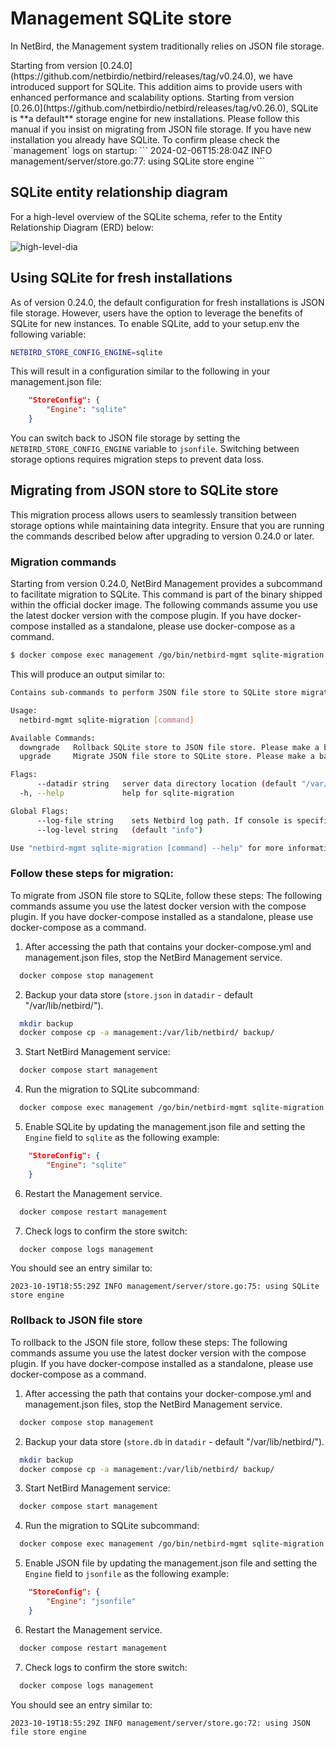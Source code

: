 # Management SQLite store

In NetBird, the Management system traditionally relies on JSON file storage.

<Note>
Starting from version [0.24.0](https://github.com/netbirdio/netbird/releases/tag/v0.24.0), 
we have introduced support for SQLite.
This addition aims to provide users with enhanced performance and scalability options.
</Note>

<Note>
Starting from version [0.26.0](https://github.com/netbirdio/netbird/releases/tag/v0.26.0), 
SQLite is **a default** storage engine for new installations. 
Please follow this manual if you insist on migrating from JSON file storage.
If you have new installation you already have SQLite. To confirm please check the `management` logs on startup:
```
2024-02-06T15:28:04Z INFO management/server/store.go:77: using SQLite store engine
```
</Note>

## SQLite entity relationship diagram

For a high-level overview of the SQLite schema, refer to the Entity Relationship Diagram (ERD) below:

<p>
    <img src="/docs-static/img/selfhosted/sqlite-erd.png" alt="high-level-dia" className="imagewrapper-big"/>
</p>

## Using SQLite for fresh installations

As of version 0.24.0, the default configuration for fresh installations is JSON file storage. 
However, users have the option to leverage the benefits of SQLite for new instances. 
To enable SQLite, add to your setup.env the following variable:
```bash
NETBIRD_STORE_CONFIG_ENGINE=sqlite
```
This will result in a configuration similar to the following in your management.json file:
```json
    "StoreConfig": {
        "Engine": "sqlite"
    }
```
You can switch back to JSON file storage by setting the `NETBIRD_STORE_CONFIG_ENGINE` variable to `jsonfile`.
<Note>
    Switching between storage options requires migration steps to prevent data loss.
</Note>

## Migrating from JSON store to SQLite store
This migration process allows users to seamlessly transition between storage options while maintaining data integrity.
Ensure that you are running the commands described below after upgrading to version 0.24.0 or later.

### Migration commands

Starting from version 0.24.0, NetBird Management provides a subcommand to facilitate migration to SQLite. This command is part of the binary shipped within the official docker image.
<Note>
    The following commands assume you use the latest docker version with the compose plugin. If you have docker-compose installed as a standalone, please use docker-compose as a command.
</Note>
```bash
$ docker compose exec management /go/bin/netbird-mgmt sqlite-migration
```
This will produce an output similar to:
```bash
Contains sub-commands to perform JSON file store to SQLite store migration and rollback

Usage:
  netbird-mgmt sqlite-migration [command]

Available Commands:
  downgrade   Rollback SQLite store to JSON file store. Please make a backup of the SQLite file before running this command.
  upgrade     Migrate JSON file store to SQLite store. Please make a backup of the JSON file before running this command.

Flags:
      --datadir string   server data directory location (default "/var/lib/netbird/")
  -h, --help             help for sqlite-migration

Global Flags:
      --log-file string    sets Netbird log path. If console is specified the the log will be output to stdout (default "/var/log/netbird/management.log")
      --log-level string   (default "info")

Use "netbird-mgmt sqlite-migration [command] --help" for more information about a command.
```

### Follow these steps for migration:
To migrate from JSON file store to SQLite, follow these steps:
<Note>
    The following commands assume you use the latest docker version with the compose plugin. If you have docker-compose installed as a standalone, please use docker-compose as a command.
</Note>
1. After accessing the path that contains your docker-compose.yml and management.json files, stop the NetBird Management service.
```bash
  docker compose stop management
```
2. Backup your data store (`store.json` in `datadir` - default "/var/lib/netbird/").
```bash
  mkdir backup
  docker compose cp -a management:/var/lib/netbird/ backup/
```
3. Start NetBird Management service:
```bash
  docker compose start management
```
4. Run the migration to SQLite subcommand:
```bash
  docker compose exec management /go/bin/netbird-mgmt sqlite-migration upgrade --log-file console
```
5. Enable SQLite by updating the management.json file and setting the `Engine` field to `sqlite` as the following example:
```json
    "StoreConfig": {
        "Engine": "sqlite"
    }
```
6. Restart the Management service.
```bash
  docker compose restart management
```
7. Check logs to confirm the store switch:
```bash
  docker compose logs management
```
You should see an entry similar to:
```
2023-10-19T18:55:29Z INFO management/server/store.go:75: using SQLite store engine
```

### Rollback to JSON file store
To rollback to the JSON file store, follow these steps:
<Note>
    The following commands assume you use the latest docker version with the compose plugin. If you have docker-compose installed as a standalone, please use docker-compose as a command.
</Note>
1. After accessing the path that contains your docker-compose.yml and management.json files, stop the NetBird Management service.
```bash
  docker compose stop management
```
2. Backup your data store (`store.db` in `datadir` - default "/var/lib/netbird/").
```bash
  mkdir backup
  docker compose cp -a management:/var/lib/netbird/ backup/
```
3. Start NetBird Management service:
```bash
  docker compose start management
```
4. Run the migration to SQLite subcommand:
```bash
  docker compose exec management /go/bin/netbird-mgmt sqlite-migration downgrade --log-file console
```
5. Enable JSON file by updating the management.json file and setting the `Engine` field to `jsonfile` as the following example:
```json
    "StoreConfig": {
        "Engine": "jsonfile"
    }
```
6. Restart the Management service.
```bash
  docker compose restart management
```
7. Check logs to confirm the store switch:
```bash
  docker compose logs management
```
You should see an entry similar to:
```
2023-10-19T18:55:29Z INFO management/server/store.go:72: using JSON file store engine
```
